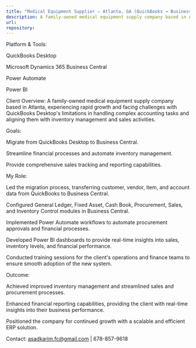 ```yaml
---
title: "Medical Equipment Supplier – Atlanta, GA (QuickBooks → Business Central)"
description: A family-owned medical equipment supply company based in Atlanta, experiencing rapid growth and facing challenges with QuickBooks Desktop's limitations in handling complex accounting tasks and aligning them with inventory management and sales activities.
url: 
repository: 
---
```


Platform & Tools:

QuickBooks Desktop

Microsoft Dynamics 365 Business Central

Power Automate

Power BI

Client Overview:
A family-owned medical equipment supply company based in Atlanta, experiencing rapid growth and facing challenges with QuickBooks Desktop's limitations in handling complex accounting tasks and aligning them with inventory management and sales activities.

Goals:

Migrate from QuickBooks Desktop to Business Central.

Streamline financial processes and automate inventory management.

Provide comprehensive sales tracking and reporting capabilities.

My Role:

Led the migration process, transferring customer, vendor, item, and account data from QuickBooks to Business Central.

Configured General Ledger, Fixed Asset, Cash Book, Procurement, Sales, and Inventory Control modules in Business Central.

Implemented Power Automate workflows to automate procurement approvals and financial processes.

Developed Power BI dashboards to provide real-time insights into sales, inventory levels, and financial performance.

Conducted training sessions for the client's operations and finance teams to ensure smooth adoption of the new system.

Outcome:

Achieved improved inventory management and streamlined sales and procurement processes.

Enhanced financial reporting capabilities, providing the client with real-time insights into their business performance.

Positioned the company for continued growth with a scalable and efficient ERP solution.

Contact: asadkarim.fc@gmail.com | 678-857-9618
